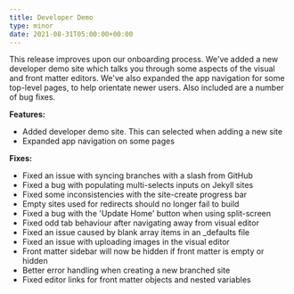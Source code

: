```yaml
---
title: Developer Demo
type: minor
date: 2021-08-31T05:00:00+00:00
---
```

This release improves upon our onboarding process. We've added a new developer demo site which talks you through some aspects of the visual and front matter editors. We've also expanded the app navigation for some top-level pages, to help orientate newer users. Also included are a number of bug fixes.

**Features:**

* Added developer demo site. This can selected when adding a new site
* Expanded app navigation on some pages

**Fixes:**

* Fixed an issue with syncing branches with a slash from GitHub
* Fixed a bug with populating multi-selects inputs on Jekyll sites
* Fixed some inconsistencies with the site-create progress bar
* Empty sites used for redirects should no longer fail to build
* Fixed a bug with the 'Update Home' button when using split-screen
* Fixed odd tab behaviour after navigating away from visual editor
* Fixed an issue caused by blank array items in an \_defaults file
* Fixed an issue with uploading images in the visual editor
* Front matter sidebar will now be hidden if front matter is empty or hidden
* Better error handling when creating a new branched site
* Fixed editor links for front matter objects and nested variables

